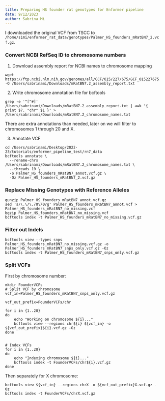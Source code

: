 ```yaml
---
title: Preparing HS founder rat genotypes for Enformer pipeline
date: 9/12/2023
author: Sabrina Mi
---
```


I downloaded the original VCF from TSCC to `/home/s1mi/enformer_rat_data/genotypes/Palmer_HS_founders_mRatBN7_2.vcf.gz`.


### Convert NCBI RefSeq ID to chromosome numbers

1. Download assembly report for NCBI names to chromosome mapping

```
wget https://ftp.ncbi.nlm.nih.gov/genomes/all/GCF/015/227/675/GCF_015227675.2_mRatBN7.2/GCF_015227675.2_mRatBN7.2_assembly_report.txt -O /Users/sabrinami/Downloads/mRatBN7.2_assembly_report.txt
```

2. Write chromosome annotation file for bcftools

```
grep -e '^[^#]' /Users/sabrinami/Downloads/mRatBN7.2_assembly_report.txt | awk '{ print $7, "chr" $1 }' > /Users/sabrinami/Downloads/mRatBN7.2_chromosome_names.txt

```

There are extra annotations than needed, later on we will filter to chromosomes 1 through 20 and X.

3. Annotate VCF

```
cd /Users/sabrinami/Desktop/2022-23/tutorials/enformer_pipeline_test/rn7_data
bcftools annotate \
  --rename-chrs /Users/sabrinami/Downloads/mRatBN7.2_chromosome_names.txt \
  --threads 10 \
  -o Palmer_HS_founders_mRatBN7_annot.vcf.gz \
  -Oz Palmer_HS_founders_mRatBN7_2.vcf.gz

```

### Replace Missing Genotypes with Reference Alleles

```
gunzip Palmer_HS_founders_mRatBN7_annot.vcf.gz
sed 's/\.\/\./0\/0/g' Palmer_HS_founders_mRatBN7_annot.vcf > Palmer_HS_founders_mRatBN7_no_missing.vcf
bgzip Palmer_HS_founders_mRatBN7_no_missing.vcf
bcftools index -t Palmer_HS_founders_mRatBN7_no_missing.vcf.gz

```

### Filter out Indels

```
bcftools view --types snps Palmer_HS_founders_mRatBN7_no_missing.vcf.gz -o Palmer_HS_founders_mRatBN7_snps_only.vcf.gz -Oz
bcftools index -t Palmer_HS_founders_mRatBN7_snps_only.vcf.gz
```

### Split VCFs

First by chromosome number:

```
mkdir FounderVCFs
# Split VCF by chromosome
vcf_in=Palmer_HS_founders_mRatBN7_snps_only.vcf.gz

vcf_out_prefix=FounderVCFs/chr

for i in {1..20}
do
    echo "Working on chromosome ${i}..."
    bcftools view --regions chr${i} ${vcf_in} -o ${vcf_out_prefix}${i}.vcf.gz -Oz
done


# Index VCFs
for i in {1..20}
do
    echo "Indexing chromosome ${i}..."
    bcftools index -t FounderVCFs/chr${i}.vcf.gz
done
```

Then separately for X chromosome:

```
bcftools view ${vcf_in} --regions chrX -o ${vcf_out_prefix}X.vcf.gz -Oz
bcftools index -t FounderVCFs/chrX.vcf.gz
```